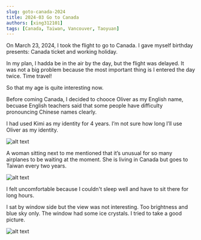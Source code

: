 ```yaml
---
slug: goto-canada-2024
title: 2024-03 Go to Canada
authors: [xing312101]
tags: [Canada, Taiwan, Vancouver, Taoyuan]
---
```


On March 23, 2024, I took the flight to go to Canada. I gave myself birthday presents: Canada ticket and working holiday.

In my plan, I hadda be in the air by the day, but the flight was delayed. It was not a big problem because the most important thing is I entered the day twice. Time travel!

So that my age is quite interesting now.

Before coming Canada, I decided to chooce Oliver as my English name, becuase English teachers said that some people have difficulty pronouncing Chinese names clearly.

I had used Kimi as my identity for 4 years. I’m not sure how long I’ll use Oliver as my identity.

![alt text](/img/2024/20240323_flight_ticket_L.jpeg "20240323_flight_ticket")

A woman sitting next to me mentioned that it’s unusual for so many airplanes to be waiting at the moment. She is living in Canada but goes to Taiwan every two years.

![alt text](/img/2024/20240323_flights_L.jpeg "20240323_flights")

I felt uncomfortable because I couldn't sleep well and have to sit there for long hours.

I sat by window side but the view was not interesting. Too brightness and blue sky only. The window had some ice crystals. I tried to take a good picture.

![alt text](/img/2024/20240323_ice_crystals_L.jpeg "20240323_ice_crystals")






